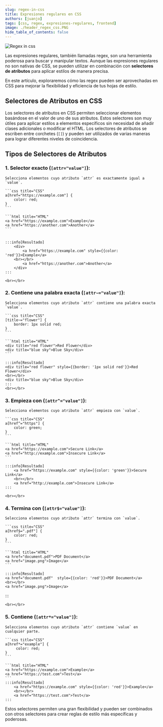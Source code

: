 ```yaml
---
slug: regex-in-css
title: Expresiones regulares en CSS
authors: [juanjo]
tags: [css, regex, expresiones-regulares, frontend]
image: ./header_regex_css.PNG
hide_table_of_contents: false
---
```



![Regex in css](./header_regex_css.PNG)

Las expresiones regulares, también llamadas regex, son una herramienta poderosa para buscar y manipular textos. Aunque las expresiones regulares no son nativas de CSS, se pueden utilizar en combinación con **selectores de atributos** para aplicar estilos de manera precisa.

<!-- truncate -->

En este artículo, exploraremos cómo las regex pueden ser aprovechadas en CSS para mejorar la flexibilidad y eficiencia de tus hojas de estilo.

## Selectores de Atributos en CSS

Los selectores de atributos en CSS permiten seleccionar elementos basándose en el valor de uno de sus atributos. Estos selectores son muy útiles para aplicar estilos a elementos específicos sin necesidad de añadir clases adicionales o modificar el HTML. Los selectores de atributos se escriben entre corchetes (`[]`) y pueden ser utilizados de varias maneras para lograr diferentes niveles de coincidencia.

## Tipos de Selectores de Atributos

### 1. **Selector exacto (`[attr="value"]`)**:

    Selecciona elementos cuyo atributo `attr` es exactamente igual a `value`.

    ```css title="CSS"
    a[href="https://example.com"] {
        color: red;
    }
    ```

    ```html title="HTML"
    <a href="https://example.com">Example</a>
    <a href="https://another.com">Another</a>
    ```


    :::info[Resultado]
        <div>
            <a href="https://example.com" style={{color: 'red'}}>Example</a>
        <br></br>
            <a href="https://another.com">Another</a>
        </div>
    :::

    <br></br>

### 2. **Contiene una palabra exacta (`[attr~="value"]`)**:

    Selecciona elementos cuyo atributo `attr` contiene una palabra exacta `value`.

    ```css title="CSS"
    [title~="flower"] {
        border: 1px solid red;
    }
    ```

    ```html title="HTML"
    <div title="red flower">Red Flower</div>
    <div title="blue sky">Blue Sky</div>
    ```

    :::info[Resultado]
    <div title="red flower" style={{border: '1px solid red'}}>Red Flower</div>
    <br></br>
    <div title="blue sky">Blue Sky</div>
    :::
    <br></br>

### 3. **Empieza con (`[attr^="value"]`)**:

    Selecciona elementos cuyo atributo `attr` empieza con `value`.

    ```css title="CSS"
    a[href^="https"] {
        color: green;
    }
    ```

    ```html title="HTML"
    <a href="https://example.com">Secure Link</a>
    <a href="http://example.com">Insecure Link</a>
    ```

    :::info[Resultado]
        <a href="https://example.com" style={{color: 'green'}}>Secure Link</a>
        <br></br>
        <a href="http://example.com">Insecure Link</a>
    :::

    <br></br>

### 4. **Termina con (`[attr$="value"]`)**:

    Selecciona elementos cuyo atributo `attr` termina con `value`.

    ```css title="CSS"
    a[href$=".pdf"] {
        color: red;
    }
    ```

    ```html title="HTML"
    <a href="document.pdf">PDF Document</a>
    <a href="image.png">Image</a>
    ```

    :::info[Resultado]
    <a href="document.pdf"  style={{color: 'red'}}>PDF Document</a>
    <br></br>
    <a href="image.png">Image</a>

:::

    <br></br>

### 5. **Contiene (`[attr*="value"]`)**:

    Selecciona elementos cuyo atributo `attr` contiene `value` en cualquier parte.

    ```css title="CSS"
    a[href*="example"] {
         color: red;
    }
    ```

    ```html title="HTML"
    <a href="https://example.com">Example</a>
    <a href="https://test.com">Test</a>
    ```
    :::info[Resultado]
        <a href="https://example.com" style={{color: 'red'}}>Example</a>
        <br></br>
        <a href="https://test.com">Test</a>
    :::

Estos selectores permiten una gran flexibilidad y pueden ser combinados con otros selectores para crear reglas de estilo más específicas y poderosas.

